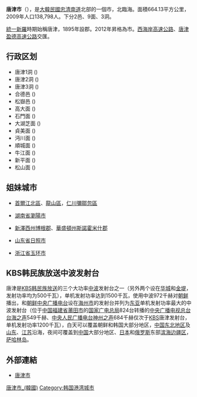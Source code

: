 {{Otheruses|subject=韓國的唐津市|other=日本的唐津市|唐津市 (日本)}}
{{Infobox Settlement
| name                    = 唐津市
| native_name_lang        = 韓語
| translit_lang1          = [[韓語|韓語]] 
| settlement_type         = [[韩国行政区划|自治市]]
| translit_lang1_type1    = [[韓字|韓字]]
| translit_lang1_info1    = 당진시
| translit_lang1_type2    = [[韓文漢字|韓文漢字]]
| translit_lang1_info2    = 唐津市
| translit_lang1_type3    = {{nowrap|[[文化观光部2000年式|文化观光部2000年式]]}}
| translit_lang1_info3    = Dangjin-si
| translit_lang1_type4    = {{nowrap|[[馬科恩-賴肖爾表記法|馬科恩-賴肖爾表記法]]}}
| translit_lang1_info4    = Tangjin-si
| image                   = Dangjin City Hall.JPG
| image_caption           = 唐津市廳
| image_flag              = Flag of Dangjin.svg
| image_map               = South Chungcheong-Dangjin.svg
| map_caption             = 唐津市在韓國及忠清南道的位置
| subdivision_type        = 國家
| subdivision_name        = {{ROK}}
| subdivision_type1       = [[朝鮮地區|地區]]
| subdivision_name1       = [[湖西地方|湖西地方]]
| subdivision_type2       = 省份
| subdivision_name2       = [[忠清南道|忠清南道]]
| parts_type              = 行政區劃
| parts                   = 2邑、9[[面_(行政區劃)|面]]、3[[行政洞|行政洞]]、11[[法定洞|法定洞]]
| area_total_km2          = 705.39
| population_total        = 167,092
| population_density_km2  = auto
| population_as_of        = 2021年
| population_blank1_title = 方言
| population_blank1        = [[忠清方言|忠清方言]]
| governing_body          = 唐津市政府
| leader_title            = 市長
| leader_name			  = {{link-ko|金洪欌|김홍장}}
| leader_party            = {{MPK}}
| leader_title1           = 國會議員
| leader_name1			  = [[魚基龜|魚基龜]] （{{MPK}}）
| blank1_name             = 市樹
| blank1_info             = [[赤松|赤松]]
| blank2_name             = 市花
| blank2_info             = [[迎紅杜鵑|迎紅杜鵑]]
| blank3_name             = 市鳥
| blank3_info             = [[丹頂鶴|丹頂鶴]]
| website                 = [https://www.dangjin.go.kr/kor.do 唐津市政府官網]
}}

'''唐津市'''（{{kor|諺=당진시|漢=唐津市|羅=Dangjin si|f=y}}），是[[大韓民國|大韓民國]][[忠清南道|忠清南道]]北部的一個市，北臨海。面積664.13平方公里，2009年人口138,798人。下分2邑、9面、3洞。

[[統一新羅|統一新羅]]時期始稱唐津，1895年設郡。2012年昇格為市。[[西海岸高速公路|西海岸高速公路]]、[[唐津盈德高速公路|唐津盈德高速公路]]交匯。

== 行政区划 ==
*唐津1洞 ({{lang|ko|당진1동}})
*唐津2洞 ({{lang|ko|당진2동}})
*唐津3洞 ({{lang|ko|당진3동}})
*合德邑 ({{lang|ko|합덕읍}})
*松嶽邑 ({{lang|ko|송악읍}})
*高大面 ({{lang|ko|고대면}})
*石門面 ({{lang|ko|석문면}})
*大湖芝面 ({{lang|ko|대호지면}})
*貞美面 ({{lang|ko|정미면}})
*沔川面 ({{lang|ko|면천면}})
*順城面 ({{lang|ko|순성면}})
*牛江面 ({{lang|ko|우강면}})
*新平面 ({{lang|ko|신평면}})
*松山面 ({{lang|ko|송산면}})

==姐妹城市==
*{{KOR}}[[首爾|首爾]][[江北區_(首爾)|江北區]]、[[龍山區_(首爾特別市)|龍山區]]，[[仁川|仁川]][[彌鄒忽區|彌鄒忽區]]
*{{CHN}}[[湖南省|湖南省]][[瀏陽市|瀏陽市]]
*{{USA}}[[新澤西州|新澤西州]][[博根郡|博根郡]]、[[華盛頓州|華盛頓州]][[斯諾霍米什縣_(華盛頓州)|斯諾霍米什郡]]
*{{CHN}}[[山东省|山东省]][[日照市|日照市]]
*{{CHN}}[[浙江省|浙江省]][[玉环市|玉环市]]

==KBS韩民族放送中波发射台==
唐津是[[KBS韩民族放送|KBS韩民族放送]]的三个大功率[[中波|中波]]发射台之一（另外两个设在[[华城市|华城]]和[[金堤市|金堤]]，发射功率均为500千瓦），单机发射功率达到1500千瓦，使用中波972千赫对[[朝鲜民主主义人民共和国|朝鲜]]播出，和[[朝鲜中央广播电台|朝鲜中央广播电台]]设在[[海州市|海州市]]的发射台并列为[[东亚|东亚]]单机发射功率最大的中波发射台（位于[[中国|中国]][[福建省|福建省]][[莆田市|莆田市]]的[[国家广电总局|国家广电总局]]824台转播的[[中央广播电视总台台海之声|中央广播电视总台台海之声]]549千赫、[[中央人民广播电台神州之声|中央人民广播电台神州之声]]684千赫仅次于[[KBS|KBS]]唐津发射台，单机发射功率1200千瓦），白天可以覆盖朝鲜和韩国大部分地区，[[中国东北地区|中国东北地区]]及[[山东|山东]]、[[江苏|江苏]]沿海，夜间可覆盖到[[中国|中国]]大部分地区、[[日本|日本]]和[[俄罗斯|俄罗斯]]东部[[滨海边疆区|滨海边疆区]]，[[萨哈林岛|萨哈林岛]]。

==外部連結==
*[https://web.archive.org/web/20170628205455/http://www.dangjin.go.kr/ 唐津市]

{{忠清南道行政區劃}}

{{DEFAULTSORT:Dangjin-si}}
[[Category:唐津市_(韓國)|]]
[[Category:韩国港湾城市|Category:韩国港湾城市]]